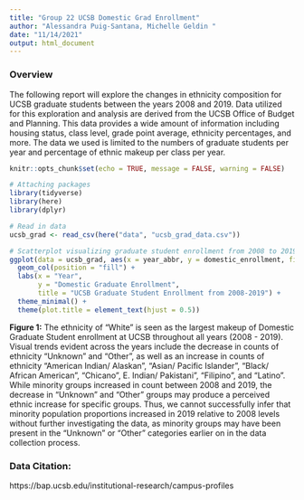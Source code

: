 ```yaml
---
title: "Group 22 UCSB Domestic Grad Enrollment"
author: "Alessandra Puig-Santana, Michelle Geldin "
date: "11/14/2021"
output: html_document
---
```

### Overview

The following report will explore the changes in ethnicity composition for UCSB graduate students between the years 2008 and 2019. Data utilized for this exploration and analysis are derived from the UCSB Office of Budget and Planning. This data provides a wide amount of information including housing status, class level, grade point average, ethnicity percentages, and more. The data we used is limited to the numbers of graduate students per year and percentage of ethnic makeup per class per year.

```r
knitr::opts_chunk$set(echo = TRUE, message = FALSE, warning = FALSE)

# Attaching packages
library(tidyverse)
library(here)
library(dplyr)

```

```r
# Read in data
ucsb_grad <- read_csv(here("data", "ucsb_grad_data.csv"))
```
```r
# Scatterplot visualizing graduate student enrollment from 2008 to 2019.
ggplot(data = ucsb_grad, aes(x = year_abbr, y = domestic_enrollment, fill = ethnicity)) +
  geom_col(position = "fill") +
  labs(x = "Year",
       y = "Domestic Graduate Enrollment",
       title = "UCSB Graduate Student Enrollment from 2008-2019") +
  theme_minimal() +
  theme(plot.title = element_text(hjust = 0.5))
``` 



**Figure 1:** The ethnicity of "White" is seen as the largest makeup of Domestic Graduate Student enrollment at UCSB throughout all years (2008 - 2019). Visual trends evident across the years include the decrease in counts of ethnicity "Unknown" and "Other", as well as an increase in counts of ethnicity "American Indian/ Alaskan", "Asian/ Pacific Islander", "Black/ African American", "Chicano", E. Indian/ Pakistani", "Filipino", and "Latino". While minority groups increased in count between 2008 and 2019, the decrease in "Unknown" and "Other" groups may produce a perceived ethnic increase for specific groups. Thus, we cannot successfully infer that minority population proportions increased in 2019 relative to 2008 levels without further investigating the data, as minority groups may have been present in the "Unknown" or "Other" categories earlier on in the data collection process.



### Data Citation:

https://bap.ucsb.edu/institutional-research/campus-profiles